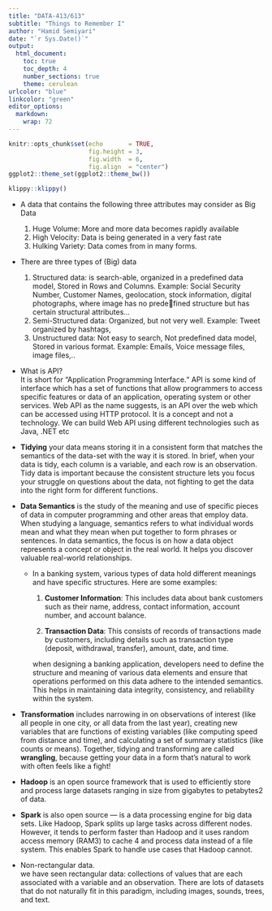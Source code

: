 ```yaml
---
title: "DATA-413/613"
subtitle: "Things to Remember I"
author: "Hamid Semiyari"
date: "`r Sys.Date()`"
output: 
  html_document:
    toc: true
    toc_depth: 4
    number_sections: true
    theme: cerulean
urlcolor: "blue"
linkcolor: "green"
editor_options: 
  markdown: 
    wrap: 72
---
```


```r
knitr::opts_chunk$set(echo       = TRUE, 
                      fig.height = 3, 
                      fig.width  = 6,
                      fig.align  = "center")
ggplot2::theme_set(ggplot2::theme_bw())
```

```r
klippy::klippy()
```

-   A data that contains the following three attributes may consider as
    Big Data

    1.  Huge Volume: More and more data becomes rapidly available
    2.  High Velocity: Data is being generated in a very fast rate
    3.  Hulking Variety: Data comes from in many forms.

-   There are three types of (Big) data

    1.  Structured data: is search-able, organized in a predefined data
        model, Stored in Rows and Columns. Example: Social Security
        Number, Customer Names, geolocation, stock information, digital
        photographs, where image has no predefined structure but has
        certain structural attributes...
    2.  Semi-Structured data: Organized, but not very well. Example:
        Tweet organized by hashtags,
    3.  Unstructured data: Not easy to search, Not predefined data
        model, Stored in various format. Example: Emails, Voice message
        files, image files,..

-   What is API?\
    It is short for “Application Programming Interface.“ API is some
    kind of interface which has a set of functions that allow
    programmers to access specific features or data of an application,
    operating system or other services. Web API as the name suggests, is
    an API over the web which can be accessed using HTTP protocol. It is
    a concept and not a technology. We can build Web API using different
    technologies such as Java, .NET etc

-   **Tidying** your data means storing it in a consistent form that
    matches the semantics of the data-set with the way it is stored. In
    brief, when your data is tidy, each column is a variable, and each
    row is an observation. Tidy data is important because the consistent
    structure lets you focus your struggle on questions about the data,
    not fighting to get the data into the right form for different
    functions.

-   **Data Semantics** is the study of the meaning and use of specific
    pieces of data in computer programming and other areas that employ
    data. When studying a language, semantics refers to what individual
    words mean and what they mean when put together to form phrases or
    sentences. In data semantics, the focus is on how a data object
    represents a concept or object in the real world. It helps you
    discover valuable real-world relationships.

    -   In a banking system, various types of data hold different
        meanings and have specific structures. Here are some examples:

        1.  **Customer Information**: This includes data about bank
            customers such as their name, address, contact information,
            account number, and account balance.

        2.  **Transaction Data**: This consists of records of
            transactions made by customers, including details such as
            transaction type (deposit, withdrawal, transfer), amount,
            date, and time.

        when designing a banking application, developers need to define
        the structure and meaning of various data elements and ensure
        that operations performed on this data adhere to the intended
        semantics. This helps in maintaining data integrity,
        consistency, and reliability within the system.

-   **Transformation** includes narrowing in on observations of interest
    (like all people in one city, or all data from the last year),
    creating new variables that are functions of existing variables
    (like computing speed from distance and time), and calculating a set
    of summary statistics (like counts or means). Together, tidying and
    transforming are called **wrangling**, because getting your data in
    a form that’s natural to work with often feels like a fight!

-   **Hadoop** is an open source framework that is used to efficiently
    store and process large datasets ranging in size from gigabytes to
    petabytes2 of data.

-   **Spark** is also open source — is a data processing engine for big
    data sets. Like Hadoop, Spark splits up large tasks across different
    nodes. However, it tends to perform faster than Hadoop and it uses
    random access memory (RAM3) to cache 4 and process data instead of a
    file system. This enables Spark to handle use cases that Hadoop
    cannot.

-   Non-rectangular data.\
    we have seen rectangular data: collections of values that are each
    associated with a variable and an observation. There are lots of
    datasets that do not naturally fit in this paradigm, including
    images, sounds, trees, and text.
